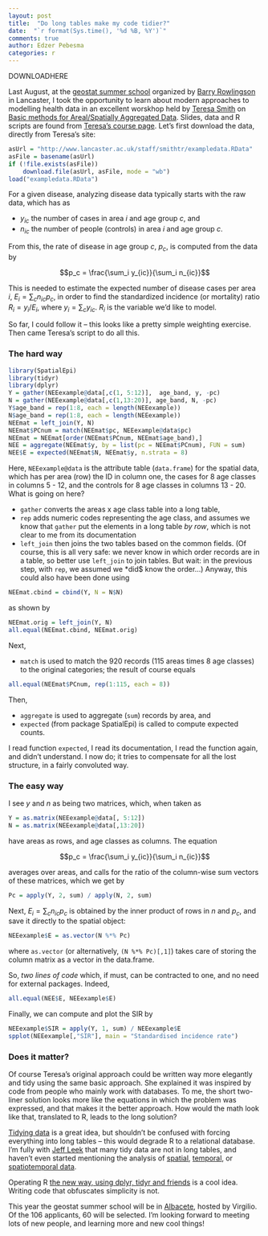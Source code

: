 ```yaml
---
layout: post
title:  "Do long tables make my code tidier?"
date:  "`r format(Sys.time(), '%d %B, %Y')`"
comments: true
author: Edzer Pebesma
categories: r
---
```

DOWNLOADHERE

<script src="http://cdn.mathjax.org/mathjax/latest/MathJax.js?config=TeX-AMS-MML_HTMLorMML" type="text/javascript"></script>

Last August, at the [geostat summer
school](http://www.geostat-course.org) organized by [Barry
Rowlingson](http://barry.rowlingson.com/) in Lancaster,
I took the opportunity to learn about modern approaches
to modelling health data in an excellent worskhop held by
[Teresa Smith](http://www.lancaster.ac.uk/staff/smithtr/)
on [Basic methods for Areal/Spatially Aggregated
Data](http://geostat-course.org/node/1287). Slides,
data and R scripts are found from [Teresa's course
page](http://www.lancaster.ac.uk/staff/smithtr/).
Let's first download the data, directly from Teresa's site:
```r
asUrl = "http://www.lancaster.ac.uk/staff/smithtr/exampledata.RData"
asFile = basename(asUrl)
if (!file.exists(asFile)) 
	download.file(asUrl, asFile, mode = "wb")
load("exampledata.RData")
```

For a given disease, analyzing disease data typically starts with
the raw data, which has as

* $y_{ic}$ the number of cases in area $i$ and age group $c$, and
* $n_{ic}$ the number of people (controls) in area $i$ and age group $c$.

From this, the rate of disease in age group $c$, $p_c$, is computed from the
data by 

$$p_c = \frac{\sum_i y_{ic}}{\sum_i n_{ic}}$$

This is needed to estimate the expected number of disease cases
per area $i$, $E_i = \sum_c n_{ic} p_c$, in order to find the
standardized incidence (or mortality) ratio $R_i = y_i / E_i$, where
$y_i = \sum_c y_{ic}$. $R_i$ is the variable we'd like to model.

So far, I could follow it -- this looks like a pretty simple
weighting exercise. Then came Teresa's script to do all this.

### The hard way
```r
library(SpatialEpi)
library(tidyr)
library(dplyr)
Y = gather(NEEexample@data[,c(1, 5:12)],  age_band, y, -pc)
N = gather(NEEexample@data[,c(1,13:20)], age_band, N, -pc)
Y$age_band = rep(1:8, each = length(NEEexample))
N$age_band = rep(1:8, each = length(NEEexample))
NEEmat = left_join(Y, N)
NEEmat$PCnum = match(NEEmat$pc, NEEexample@data$pc)
NEEmat = NEEmat[order(NEEmat$PCnum, NEEmat$age_band),]
NEE = aggregate(NEEmat$y, by = list(pc = NEEmat$PCnum), FUN = sum)
NEE$E = expected(NEEmat$N, NEEmat$y, n.strata = 8)
```

Here, `NEEexample@data` is the attribute table (`data.frame`) for
the spatial data, which has per area (row) the ID in column one,
the cases for 8 age classes in columns 5 - 12, and the controls
for 8 age classes in columns 13 - 20. What is going on here?

* `gather` converts the areas x age class table into a long table,
* `rep` adds numeric codes representing the age class, and assumes we know that `gather` put the elements in a long table *by row*, which is not clear to me from its documentation
* `left_join` then joins the two tables based on the common fields. (Of course, this is all
very safe: we never know in which order records are in a table, so better
use `left_join` to join tables. But wait: in the previous step, with `rep`, we
assumed we *did$ know the order...)  Anyway, this could also have been done using

```r
NEEmat.cbind = cbind(Y, N = N$N)
```
as shown by
```r
NEEmat.orig = left_join(Y, N)
all.equal(NEEmat.cbind, NEEmat.orig)
```
Next,

* `match` is used to match the 920 records (115 areas times 8 age classes) to the original categories; the result of course equals
```r
all.equal(NEEmat$PCnum, rep(1:115, each = 8))
```
Then,

* `aggregate` is used to aggregate (`sum`) records by area, and 
* `expected` (from package SpatialEpi) is called to compute expected counts.

I read function `expected`, I read its documentation, I read
the function again, and didn't understand. I now do; it tries to
compensate for all the lost structure, in a fairly convoluted way.

### The easy way
I see $y$ and $n$ as being two matrices, which, when taken as
```r
Y = as.matrix(NEEexample@data[, 5:12])
N = as.matrix(NEEexample@data[,13:20])
```
have areas as rows, and age classes as columns.  The equation

$$p_c = \frac{\sum_i y_{ic}}{\sum_i n_{ic}}$$

averages over areas, and calls for the ratio of the column-wise
sum vectors of these matrices, which we get by

```r
Pc = apply(Y, 2, sum) / apply(N, 2, sum)
```

Next, $E_i = \sum_c n_{ic} p_c$ is obtained by the inner product of rows in $n$ and $p_c$,
and save it directly to the spatial object:

```r
NEEexample$E = as.vector(N %*% Pc)
```
where `as.vector` (or alternatively, `(N %*% Pc)[,1]`) takes care
of storing the column matrix as a vector in the data.frame.

So, _two lines of code_ which, if must, can be contracted to one, and no
need for external packages. Indeed,
```r
all.equal(NEE$E, NEEexample$E)
```

Finally, we can compute and plot the SIR by
```r
NEEexample$SIR = apply(Y, 1, sum) / NEEexample$E
spplot(NEEexample[,"SIR"], main = "Standardised incidence rate")
```

### Does it matter?
Of course Teresa's original approach could be written way more
elegantly and tidy using the same basic approach. She explained it was
inspired by code from people who mainly work with databases.  To me,
the short two-liner solution looks more like the equations in which
the problem was expressed, and that makes it the better approach.
How would the math look like that, translated to R, leads to the
long solution?

[Tidying data](https://www.jstatsoft.org/article/view/v059i10)
is a great idea, but shouldn't be confused with
forcing everything into long tables -- this would
degrade R to a relational database. I'm fully with [Jeff
Leek](http://simplystatistics.org/2016/02/17/non-tidy-data/)
that many tidy data are not in long
tables, and haven't even started mentioning the analysis of
[spatial](http://cran.uni-muenster.de/web/views/Spatial.html),
[temporal](http://cran.uni-muenster.de/web/views/TimeSeries.html),
or [spatiotemporal
data](http://cran.uni-muenster.de/web/views/SpatioTemporal.html).

Operating R [the new way, using dplyr, tidyr and
friends](https://github.com/ropensci/unconf16/issues/22) is a cool
idea. Writing code that obfuscates simplicity is not.

This year the geostat summer school will be in
[Albacete](http://geostat-course.org/), hosted by Virgilio. Of the
106 applicants, 60 will be selected. I'm looking forward to meeting
lots of new people, and learning more and new cool things!
